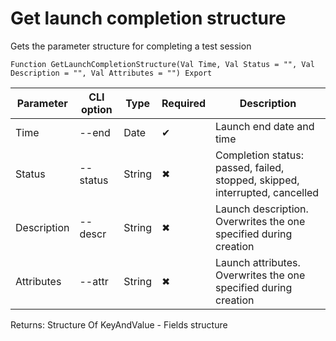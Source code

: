 ﻿---
sidebar_position: 8
description: Get launch completion structure and other functions to work with ReportPortal in the Open Integration Package, a free open-source integration library for 1C:Enterprise 8, OneScript and CLI
keywords: [1C, 1С, 1С:Enterprise, 1С:Enterprise 8.3, API, Integration, Services, Exchange, OneScript, CLI, ReportPortal]
---


# Get launch completion structure
 Gets the parameter structure for completing a test session



`Function GetLaunchCompletionStructure(Val Time, Val Status = "", Val Description = "", Val Attributes = "") Export`

  | Parameter | CLI option | Type | Required | Description |
  |-|-|-|-|-|
  | Time | --end | Date | &#x2714; | Launch end date and time |
  | Status | --status | String | &#x2716; | Completion status: passed, failed, stopped, skipped, interrupted, cancelled |
  | Description | --descr | String | &#x2716; | Launch description. Overwrites the one specified during creation |
  | Attributes | --attr | String | &#x2716; | Launch attributes. Overwrites the one specified during creation |

  
  Returns:  Structure Of KeyAndValue - Fields structure

<br/>




```bsl title="1C:Enterprise/OneScript code example"

```
 




